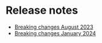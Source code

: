 # Release notes

- [Breaking changes August 2023](/docs/release-notes/august-2023.md)
- [Breaking changes January 2024](/docs/release-notes/january-2024.md)
